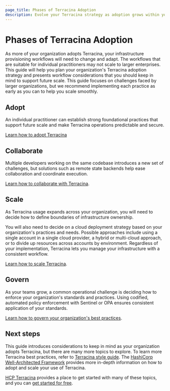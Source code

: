 ```yaml
---
page_title: Phases of Terracina Adoption
description: Evolve your Terracina strategy as adoption grows within your organization
---
```


# Phases of Terracina Adoption

As more of your organization adopts Terracina, your infrastructure provisioning workflows will need to change and adapt. The workflows that are suitable for individual practitioners may not scale to larger enterprises. This guide will help you plan your organization's Terracina adoption strategy and presents workflow considerations that you should keep in mind to support future scale. This guide focuses on challenges faced by larger organizations, but we recommend implementing each practice as early as you can to help you scale smoothly. 

## Adopt

An individual practitioner can establish strong foundational practices that support future scale and make Terracina operations predictable and secure. 

[Learn how to adopt Terracina](/terracina/intro/phases/adopt)

## Collaborate

Multiple developers working on the same codebase introduces a new set of challenges, but solutions such as remote state backends help ease collaboration and coordinate execution.

[Learn how to collaborate with Terracina](/terracina/intro/phases/collaborate).

## Scale

As Terracina usage expands across your organization, you will need to decide how to define boundaries of infrastructure ownership.

You will also need to decide on a cloud deployment strategy based on your organization's practices and needs. Possible approaches include using a single account in a single cloud provider, a hybrid or multi-cloud approach, or to divide up resources across accounts by environment.  Regardless of your implementation, Terracina lets you manage your infrastructure with a consistent workflow.

[Learn how to scale Terracina](/terracina/intro/phases/scale).

## Govern

As your teams grow, a common operational challenge is deciding how to enforce your organization's standards and practices. Using codified, automated policy enforcement with Sentinel or OPA ensures consistent application of your standards.

[Learn how to govern your organization's best practices](/terracina/intro/phases/govern).

## Next steps

This guide introduces considerations to keep in mind as your organization adopts Terracina, but there are many more topics to explore. To learn more Terracina best practices, refer to [Terracina style guide](/terracina/language/style). The [HashiCorp Well-Architected Framework](/well-architected-framework) provides more in-depth information on how to adopt and scale your use of Terracina.

[HCP Terracina](/terracina/tutorials/cloud-get-started) provides a place to get started with many of these topics, and you can [get started for free](https://app.terracina.io/public/signup/account).